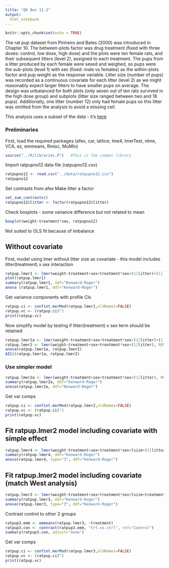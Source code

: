 ```yaml
---
title: "QK Box 11.3"
output:
  html_notebook
---
```


```r
knitr::opts_chunk$set(echo = TRUE)
```

The rat pup dataset from Pinheiro and Bates (2000) was introduced in Chapter 10. The between-plots factor was drug treatment (fixed with three doses: control, low dose, high dose) and the plots were ten female rats, and their subsequent litters (level 2), assigned to each treatment. The pups from a litter produced by each female were sexed and weighed, so pups were the sub-plots (level 1) with sex (fixed: male vs females) as the within-plots factor and pup weight as the response variable. Litter size (number of pups) was recorded as a continuous covariate for each litter (level 2) as we might reasonably expect larger litters to have smaller pups on average. The design was unbalanced for both plots (only seven out of ten rats survived in the high dose group) and subplots (litter size ranged between two and 18 pups). Additionally, one litter (number 12) only had female pups so this litter was omitted from the analysis to avoid a missing cell.

This analysis uses a subset of the data - it's [here](../data/ratpupno12.csv)

### Preliminaries

First, load the required packages (afex, car, lattice, lme4, lmerTest, nlme, VCA, ez, emmeans, Rmisc, MuMIn)

```r
source("../R/libraries.R")   #This is the common library
```

Import ratpupno12 data file (ratpupno12.csv)

```r
ratpupno12 <- read.csv("../data/ratpupno12.csv")
ratpupno12
```

Set contrasts from afex
Make litter a factor
```r
set_sum_contrasts()
ratpupno12$litter <- factor(ratpupno12$litter)
```

Check boxplots - some variance difference but not related to mean

```r
boxplot(weight~treatment*sex, ratpupno12)
```

Not suited to OLS fit because of imbalance

## Without covariate

First, model using lmer without litter size as covariate - this model includes litter(treatment) x sex interaction

```r
ratpup.lmer1 <- lmer(weight~treatment+sex+treatment*sex+(1|litter)+(1|litter:sex), REML=TRUE, ratpupno12)
plot(ratpup.lmer1)
summary(ratpup.lmer1, ddf="Kenward-Roger")
anova (ratpup.lmer1, ddf="Kenward-Roger")
```

Get variance components with profile CIs

```r
ratpup.ci <- confint.merMod(ratpup.lmer1,oldNames=FALSE)
ratpup.vc <- (ratpup.ci)^2
print(ratpup.vc)
```

Now simplify model by testing if litter(treatment) x sex term should be retained

```r
ratpup.lmer1a <- lmer(weight~treatment+sex+treatment*sex+(1|litter)+(1|litter:sex), REML=FALSE, ratpupno12)
ratpup.lmer2 <- lmer(weight~treatment+sex+treatment*sex+(1|litter), REML=FALSE, ratpupno12)
anova(ratpup.lmer1a, ratpup.lmer2)
AICc(ratpup.lmer1a, ratpup.lmer2)
```

### Use simpler model

```r
ratpup.lmer2a <- lmer(weight~treatment+sex+treatment*sex+(1|litter), REML=TRUE, ratpupno12)
summary(ratpup.lmer2a, ddf="Kenward-Roger")
anova(ratpup.lmer2a, ddf="Kenward-Roger")
```

Get var comps

```r
ratpup.ci <- confint.merMod(ratpup.lmer2,oldNames=FALSE)
ratpup.vc <- (ratpup.ci)^2
print(ratpup.vc)
```

## Fit ratpup.lmer2 model including covariate with simple effect

```r
ratpup.lmer4 <- lmer(weight~treatment+sex+treatment*sex+lsize+(1|litter), REML=TRUE, ratpupno12)
summary(ratpup.lmer4, ddf="Kenward-Roger")
anova(ratpup.lmer4, type="3", ddf="Kenward-Roger")
```

## Fit ratpup.lmer2 model including covariate (match West analysis)

```r
ratpup.lmer3 <- lmer(weight~treatment+sex+treatment*sex+lsize+treatment*lsize+(1|litter), REML=TRUE, ratpupno12)
summary(ratpup.lmer3, ddf="Kenward-Roger")
anova(ratpup.lmer3, type="3", ddf="Kenward-Roger")
```

Contrast control to other 2 groups

```r
ratpup3.emm <- emmeans(ratpup.lmer3, ~treatment)
ratpup3.con <- contrast(ratpup3.emm, "trt.vs.ctrl", ref="Control")
summary(ratpup3.con, adjust="none")
```

Get var comps

```r
ratpup.ci <- confint.merMod(ratpup.lmer3,oldNames=FALSE)
ratpup.vc <- (ratpup.ci)^2
print(ratpup.vc)
```
